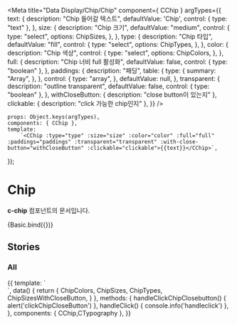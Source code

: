 
<Meta
    title="Data Display/Chip/Chip"
    component={ CChip }
    argTypes={{
        text: {
            description: "Chip 들어갈 텍스트",
            defaultValue: 'Chip',
            control: { type: "text" },
        },
        size: {
            description: "Chip 크기",
            defaultValue: "medium",
            control: {
                type: "select",
                options: ChipSizes,
            },
        },
        type: {
            description: "Chip 타입",
            defaultValue: "fill",
            control: {
                type: "select",
                options: ChipTypes,
            },
        },
        color: {
            description: "Chip 색상",
            control: {
                type: "select",
                options: ChipColors,
            },
        },
        full: {
            description: "Chip 너비 full 활성화",
            defaultValue: false,
            control: { type: "boolean" },
        },
        paddings: {
              description: "패딩",
              table: {
                type: {
                  summary: "Array",
                },
              },
              control: {
                type: "array",
              },
              defaultValue: null,
        },
        transparent: {
            description: "outline transparent",
            defaultValue: false,
            control: { type: "boolean" },
        },
        withCloseButton: {
            description: "close button이 있는지"
        },
        clickable: {
            description: "click 가능한 chip인지"
        },
    }}
/>

    props: Object.keys(argTypes),
    components: { CChip },
    template:
        `<CChip :type="type" :size="size" :color="color" :full="full" :paddings="paddings" :transparent="transparent" :with-close-button="withCloseButton" :clickable="clickable">{{text}}</CChip>`,
});

# Chip

**c-chip** 컴포넌트의 문서입니다.

<Story name="Basic" height="100px">
    {Basic.bind({})}
</Story>

<ArgsTable story="Basic" />


## Stories
### All
<Canvas>
    <Story name="All" height="100px">
        {{
            template: `
                <div>
                    <template v-for="(type, index) in ChipTypes">
                        <div class="mb-28">
                            <template v-for="(color, index) in ChipColors">
                                <div class="flex">
                                    <div class="flex-row mr-30 mb-8">
                                        <template v-for="(size, index) in ChipSizes">
                                            <CChip :type="type" :color="color" :size="size" class="mr-8">Chip</CChip>
                                        </template>
                                        <template v-if="type === 'fill'">
                                          <template v-for="(size, index) in ChipSizesWithCloseButton">
                                            <CChip :type="type" :color="color" :size="size" with-close-button class="mr-8" @clickCloseButton="handleClickChipClosebutton" @click="handleClick">Chip</CChip>
                                          </template>
                                        </template>
                                    </div>
                                </div>
                            </template>
                        </div>
                    </template>
                </div>
            `,
            data() {
                return {
                    ChipColors,
                    ChipSizes,
                    ChipTypes,
                    ChipSizesWithCloseButton,
                }
            },
            methods: {
                handleClickChipClosebutton() {
                    alert('clickChipCloseButton')
                },
                handleClick() {
                    console.info('handleclick')
                },
            },
            components: { CChip,CTypography },
        }}
    </Story>
</Canvas>

